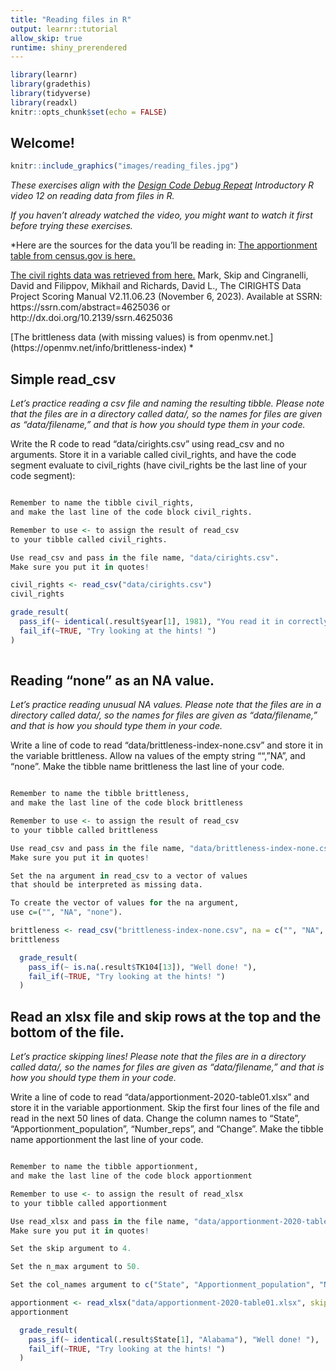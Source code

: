 ---
title: "Reading files in R"
output: learnr::tutorial
allow_skip: true
runtime: shiny_prerendered
---

```{r setup, include=FALSE}
library(learnr)
library(gradethis)
library(tidyverse)
library(readxl)
knitr::opts_chunk$set(echo = FALSE)
```

## Welcome!

```{r fig.margin = TRUE, echo = FALSE, fig.width=3, out.width="100%", fig.align="right"}
knitr::include_graphics("images/reading_files.jpg")
```

*These exercises align with the [Design Code Debug Repeat](https://www.youtube.com/@DesignCodeDebugRepeat ) Introductory R video 12 on reading data from files in R.*

*If you haven't already watched the video, you might want to watch it first before trying these
exercises.*

*Here are the sources for the data you'll be reading in:
[The apportionment table from census.gov is here.](https://www2.census.gov/programs-surveys/decennial/2020/data/apportionment/)

[The civil rights data was retrieved from here.](https://cirights.com/)
Mark, Skip and Cingranelli, David and Filippov, Mikhail and Richards, David L., The CIRIGHTS Data Project Scoring Manual V2.11.06.23 (November 6, 2023). Available at SSRN: https://ssrn.com/abstract=4625036 or http://dx.doi.org/10.2139/ssrn.4625036

[The brittleness data (with missing values) is from openmv.net.]
(https://openmv.net/info/brittleness-index)
*

## Simple read_csv

*Let's practice reading a csv file and naming the resulting tibble.  Please note that the files are in a directory called data/, so the names for files are given as "data/filename," and that is how you should type them in your code.*

Write the R code to read "data/cirights.csv" using read_csv and no arguments.  Store it in a variable called civil_rights, and have the code segment evaluate to civil_rights (have civil_rights be the last line of your code segment):

```{r simple_read_csv, exercise=TRUE}

```

``` {r simple_read_csv-hint-1}
Remember to name the tibble civil_rights, 
and make the last line of the code block civil_rights.
```

``` {r simple_read_csv-hint-2}
Remember to use <- to assign the result of read_csv 
to your tibble called civil_rights.
```


``` {r simple_read_csv-hint-3}
Use read_csv and pass in the file name, "data/cirights.csv".  
Make sure you put it in quotes!
```


``` {r simple_read_csv-solution}
civil_rights <- read_csv("data/cirights.csv")
civil_rights
```


``` {r simple_read_csv-check}
grade_result(
  pass_if(~ identical(.result$year[1], 1981), "You read it in correctly! "),
  fail_if(~TRUE, "Try looking at the hints! ")
)
  
```

## Reading "none" as an NA value.

*Let's practice reading unusual NA values. Please note that the files are in a directory called data/, so the names for files are given as "data/filename," and that is how you should type them in your code.*

Write a line of code to read "data/brittleness-index-none.csv" and store it in the variable brittleness.  Allow na values of the empty string "", "NA", and "none".  Make the tibble name brittleness the last line of your code.

```{r process_none_na, exercise=TRUE}


```


``` {r process_none_na-hint-1}
Remember to name the tibble brittleness, 
and make the last line of the code block brittleness
```

``` {r process_none_na-hint-2}
Remember to use <- to assign the result of read_csv 
to your tibble called brittleness
```


``` {r process_none_na-hint-3}
Use read_csv and pass in the file name, "data/brittleness-index-none.csv".  
Make sure you put it in quotes!
```

``` {r process_none_na-hint-4}
Set the na argument in read_csv to a vector of values 
that should be interpreted as missing data.
```


``` {r process_none_na-hint-5}
To create the vector of values for the na argument, 
use c=("", "NA", "none").
```


```{r process_none_na-solution}
brittleness <- read_csv("brittleness-index-none.csv", na = c("", "NA", "none"))
brittleness
```

``` {r process_none_na-check}
  grade_result(
    pass_if(~ is.na(.result$TK104[13]), "Well done! "),
    fail_if(~TRUE, "Try looking at the hints! ")
  )
```


## Read an xlsx file and skip rows at the top and the bottom of the file.

*Let's practice skipping lines! Please note that the files are in a directory called data/, so the names for files are given as "data/filename," and that is how you should type them in your code.*

Write a line of code to read "data/apportionment-2020-table01.xlsx" and store it in the variable apportionment.  Skip the first four lines of the file and read in the next 50 lines of data.  Change the column names to "State", "Apportionment_population", "Number_reps", and "Change".  Make the tibble name apportionment the last line of your code.

```{r skip_lines, exercise=TRUE}


```


``` {r skip_lines-hint-1}
Remember to name the tibble apportionment, 
and make the last line of the code block apportionment
```

``` {r skip_lines-hint-2}
Remember to use <- to assign the result of read_xlsx 
to your tibble called apportionment
```


``` {r skip_lines-hint-3}
Use read_xlsx and pass in the file name, "data/apportionment-2020-table01.xlsx".  
Make sure you put it in quotes!
```

``` {r skip_lines-hint-4}
Set the skip argument to 4.
```


``` {r skip_lines-hint-5}
Set the n_max argument to 50.
```


``` {r skip_lines-hint-6}
Set the col_names argument to c("State", "Apportionment_population", "Number_reps", "Change").
```


```{r skip_lines-solution}
apportionment <- read_xlsx("data/apportionment-2020-table01.xlsx", skip = 4, n_max = 50, col_names = c("State", "Apportionment_population", "Number_reps", "Change"))
apportionment
```

``` {r skip_lines-check}
  grade_result(
    pass_if(~ identical(.result$State[1], "Alabama"), "Well done! "),
    fail_if(~TRUE, "Try looking at the hints! ")
  )
```

